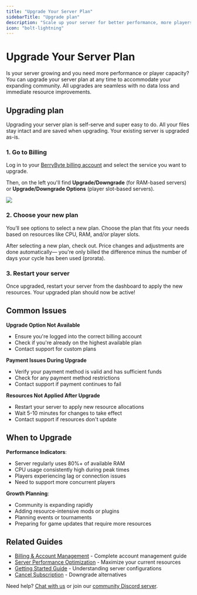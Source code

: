```yaml
---
title: "Upgrade Your Server Plan"
sidebarTitle: "Upgrade plan"
description: "Scale up your server for better performance, more players, and enhanced features with seamless upgrades"
icon: "bolt-lightning"
---
```


# Upgrade Your Server Plan

Is your server growing and you need more performance or player capacity? You can upgrade your server plan at any time to accommodate your expanding community. All upgrades are seamless with no data loss and immediate resource improvements.

## Upgrading plan

Upgrading your server plan is self-serve and super easy to do. All your files stay intact and are saved when upgrading. Your existing server is upgraded as-is.

### 1. Go to Billing

Log in to your [BerryByte billing account](https://billing.berrybyte.net/login) and select the service you want to upgrade.

Then, on the left you'll find **Upgrade/Downgrade** (for RAM-based servers) or **Upgrade/Downgrade Options** (player slot-based servers).

<Frame>
  <img src="/images/general/upgrade-01.png" />
</Frame>

### 2. Choose your new plan

You’ll see options to select a new plan. Choose the plan that fits your needs based on resources like CPU, RAM, and/or player slots.

After selecting a new plan, check out. Price changes and adjustments are done automatically— you're only billed the difference minus the number of days your cycle has been used (prorata).

### 3. Restart your server

Once upgraded, restart your server from the dashboard to apply the new resources. Your upgraded plan should now be active!

## Common Issues

**Upgrade Option Not Available**
- Ensure you're logged into the correct billing account
- Check if you're already on the highest available plan
- Contact support for custom plans

**Payment Issues During Upgrade**
- Verify your payment method is valid and has sufficient funds
- Check for any payment method restrictions
- Contact support if payment continues to fail

**Resources Not Applied After Upgrade**
- Restart your server to apply new resource allocations
- Wait 5-10 minutes for changes to take effect
- Contact support if resources don't update

## When to Upgrade

**Performance Indicators**:
- Server regularly uses 80%+ of available RAM
- CPU usage consistently high during peak times
- Players experiencing lag or connection issues
- Need to support more concurrent players

**Growth Planning**:
- Community is expanding rapidly
- Adding resource-intensive mods or plugins
- Planning events or tournaments
- Preparing for game updates that require more resources

## Related Guides

- [Billing & Account Management](/help) - Complete account management guide
- [Server Performance Optimization](/troubleshooting) - Maximize your current resources
- [Getting Started Guide](/quickstart) - Understanding server configurations
- [Cancel Subscription](/help/cancel-plan) - Downgrade alternatives

Need help? [Chat with us](https://berrybyte.net/contact) or join our [community Discord server](https://discord.com/invite/Pv8DMpXtma).
